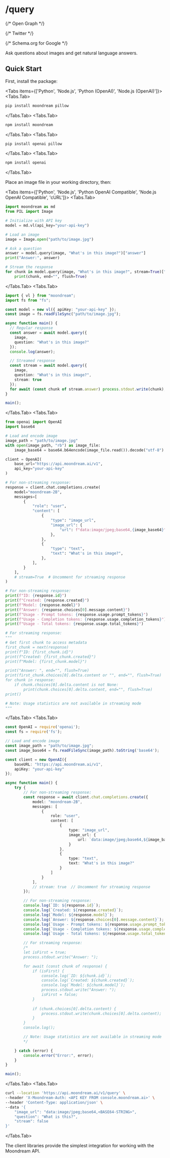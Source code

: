 
# /query

<Head>
  <title>/query - Moondream Documentation</title>
  <meta name="description" content="Learn how to use Moondream's visual question answering capabilities to ask questions about images and get natural language answers. Complete guide with Python and Node.js examples." />
  <meta name="viewport" content="width=device-width, initial-scale=1" />
  <meta name="color-scheme" content="light" />
  
  {/* Open Graph */}
  <meta property="og:title" content="/query - Moondream Documentation" />
  <meta property="og:description" content="Learn how to use Moondream's visual question answering capabilities to ask questions about images and get natural language answers. Complete guide with Python and Node.js examples." />
  <meta property="og:type" content="website" />
  <meta property="og:url" content="https://docs.moondream.ai/cloud/query" />
  
  
  {/* Twitter */}
  <meta name="twitter:card" content="summary_large_image" />
  <meta name="twitter:title" content="/query - Moondream Documentation" />
  <meta name="twitter:description" content="Learn how to use Moondream's visual question answering capabilities to ask questions about images and get natural language answers. Complete guide with Python and Node.js examples." />
  
  
  {/* Schema.org for Google */}
  <script type="application/ld+json">
    {JSON.stringify({
      "@context": "https://schema.org",
      "@type": "TechArticle",
      "headline": "Moondream Visual Question Answering Documentation",
      "description": "Technical guide for using Moondream's visual question answering capabilities",
      "articleSection": "Documentation",
      "keywords": "visual question answering, VQA, computer vision, image analysis, moondream"
    })}
  </script>
</Head>

Ask questions about images and get natural language answers.

## Quick Start

First, install the package:

<Tabs items={['Python', 'Node.js', 'Python (OpenAI)', 'Node.js (OpenAI)']}>
  <Tabs.Tab>
~~~bash
pip install moondream pillow
~~~
  </Tabs.Tab>
  <Tabs.Tab>
~~~bash
npm install moondream
~~~
  </Tabs.Tab>
  <Tabs.Tab>
~~~bash
pip install openai pillow
~~~
  </Tabs.Tab>
  <Tabs.Tab>
~~~bash
npm install openai
~~~
  </Tabs.Tab>
</Tabs>

Place an image file in your working directory, then:

<Tabs items={['Python', 'Node.js', 'Python OpenAI Compatible', 'Node.js OpenAI Compatible', 'cURL']}>
  <Tabs.Tab>
~~~python
import moondream as md
from PIL import Image

# Initialize with API key
model = md.vl(api_key="your-api-key")

# Load an image
image = Image.open("path/to/image.jpg")

# Ask a question
answer = model.query(image, "What's in this image?")["answer"]
print("Answer:", answer)

# Stream the response
for chunk in model.query(image, "What's in this image?", stream=True)["answer"]:
    print(chunk, end="", flush=True)
~~~
  </Tabs.Tab>
  <Tabs.Tab>
~~~typescript
import { vl } from "moondream";
import fs from "fs";

const model = new vl({ apiKey: "your-api-key" });
const image = fs.readFileSync("path/to/image.jpg");

async function main() {
  // Regular response
  const answer = await model.query({
    image,
    question: "What's in this image?"
  });
  console.log(answer);

  // Streamed response
  const stream = await model.query({
    image,
    question: "What's in this image?",
    stream: true
  });
  for await (const chunk of stream.answer) process.stdout.write(chunk);
}

main();
~~~
  </Tabs.Tab>
  <Tabs.Tab>
~~~python
from openai import OpenAI
import base64

# Load and encode image
image_path = "path/to/image.jpg"
with open(image_path, "rb") as image_file:
    image_base64 = base64.b64encode(image_file.read()).decode("utf-8")

client = OpenAI(
    base_url="https://api.moondream.ai/v1", 
    api_key="your-api-key"
)

# For non-streaming response:
response = client.chat.completions.create(
    model="moondream-2B",
    messages=[
        {
            "role": "user",
            "content": [
                {
                    "type": "image_url",
                    "image_url": {
                        "url": f"data:image/jpeg;base64,{image_base64}"
                    },
                },
                {
                    "type": "text",
                    "text": "What's in this image?",
                },
            ],
        }
    ],
    # stream=True  # Uncomment for streaming response
)

# For non-streaming response:
print(f"ID: {response.id}")
print(f"Created: {response.created}")
print(f"Model: {response.model}")
print(f"Answer: {response.choices[0].message.content}")
print(f"Usage - Prompt tokens: {response.usage.prompt_tokens}")
print(f"Usage - Completion tokens: {response.usage.completion_tokens}")
print(f"Usage - Total tokens: {response.usage.total_tokens}")

# For streaming response:
"""
# Get first chunk to access metadata
first_chunk = next(response)
print(f"ID: {first_chunk.id}")
print(f"Created: {first_chunk.created}")
print(f"Model: {first_chunk.model}")

print("Answer: ", end="", flush=True)
print(first_chunk.choices[0].delta.content or "", end="", flush=True)
for chunk in response:
    if chunk.choices[0].delta.content is not None:
        print(chunk.choices[0].delta.content, end="", flush=True)
print()

# Note: Usage statistics are not available in streaming mode
"""
~~~
  </Tabs.Tab>
  <Tabs.Tab>
~~~typescript
const OpenAI = require('openai');
const fs = require('fs');

// Load and encode image
const image_path = "path/to/image.jpg";
const image_base64 = fs.readFileSync(image_path).toString('base64');

const client = new OpenAI({
    baseURL: "https://api.moondream.ai/v1",
    apiKey: "your-api-key"
});

async function main() {
    try {
        // For non-streaming response:
        const response = await client.chat.completions.create({
            model: "moondream-2B",
            messages: [
                {
                    role: "user",
                    content: [
                        {
                            type: "image_url",
                            image_url: {
                                url: `data:image/jpeg;base64,${image_base64}`
                            }
                        },
                        {
                            type: "text",
                            text: "What's in this image?"
                        }
                    ]
                }
            ],
            // stream: true  // Uncomment for streaming response
        });

        // For non-streaming response:
        console.log(`ID: ${response.id}`);
        console.log(`Created: ${response.created}`);
        console.log(`Model: ${response.model}`);
        console.log(`Answer: ${response.choices[0].message.content}`);
        console.log(`Usage - Prompt tokens: ${response.usage.prompt_tokens}`);
        console.log(`Usage - Completion tokens: ${response.usage.completion_tokens}`);
        console.log(`Usage - Total tokens: ${response.usage.total_tokens}`);

        // For streaming response:
        /*
        let isFirst = true;
        process.stdout.write("Answer: ");

        for await (const chunk of response) {
            if (isFirst) {
                console.log(`ID: ${chunk.id}`);
                console.log(`Created: ${chunk.created}`);
                console.log(`Model: ${chunk.model}`);
                process.stdout.write("Answer: ");
                isFirst = false;
            }
            
            if (chunk.choices[0].delta.content) {
                process.stdout.write(chunk.choices[0].delta.content);
            }
        }
        console.log();

        // Note: Usage statistics are not available in streaming mode
        */

    } catch (error) {
        console.error("Error:", error);
    }
}

main();
~~~
  </Tabs.Tab>
  <Tabs.Tab>
~~~bash
curl --location 'https://api.moondream.ai/v1/query' \
--header 'X-Moondream-Auth: <API KEY FROM console.moondream.ai>' \
--header 'Content-Type: application/json' \
--data '{
    "image_url": "data:image/jpeg;base64,<BASE64-STRING>",
    "question": "What is this?",
    "stream": false
}'
~~~
  </Tabs.Tab>
</Tabs>

<Callout type="info">
  The client libraries provide the simplest integration for working with the Moondream API.
</Callout>
